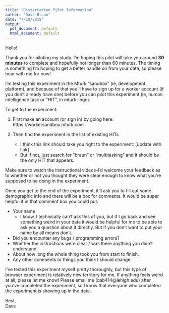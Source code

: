 ```yaml
---
title: "Dissertation Pilot Information"
author: "Dave Braun"
date: "7/10/2019"
output:
  pdf_document: default
  html_document: default
---
```


Hello!

Thank you for piloting my study. I’m hoping this pilot will take you around **30 minutes** to complete and hopefully not longer than 60 minutes. The timing is something I'm hoping to get a better handle on from your data, so please bear with me for now!

I’m testing this experiment in the Mturk “sandbox” (ie, development platform), and because of that you’ll have to sign up for a worker account (if you don’t already have one) before you can pilot this experiment (ie, human intelligence task or “HIT”, in mturk lingo).

To get to the experiment:
  
  1. First make an account (or sign in) by going here: https://workersandbox.mturk.com  
  
  2. Then find the experiment in the list of existing HITs
      * I think this link should take you right to the experiment: [update with link]
      * But if not, just search for “braun” or “multitasking” and it should be the only HIT that appears.  

Make sure to watch the instructional videos--I'd welcome your feedback as to whether or not you thought they were clear enough to know what you're supposed to be doing in the experiment.

Once you get to the end of the experiment, it’ll ask you to fill out some demographic info and there will be a box for comments. It would be super helpful if in that comment box you could put:

  * Your name   
    * I know, I technically can’t ask this of you, but if I go back and see something weird in your data it would be helpful for me to be able to ask you a question about it directly. But if you don’t want to put your name by all means don’t.  
  * Did you encounter any bugs / programming errors?  
  * Whether the instructions were clear / was there anything you didn’t understand.  
  * About how long the whole thing took you from start to finish.  
  * Any other comments or things you think I should change.  

I’ve tested this experiment myself pretty thoroughly, but this type of browser experiment is relatively new territory for me. If anything feels weird at all, please let me know! Please email me (dab414@lehigh.edu) after you’ve completed the experiment, so I know that everyone who completed the experiment is showing up in the data.

Best,  
Dave